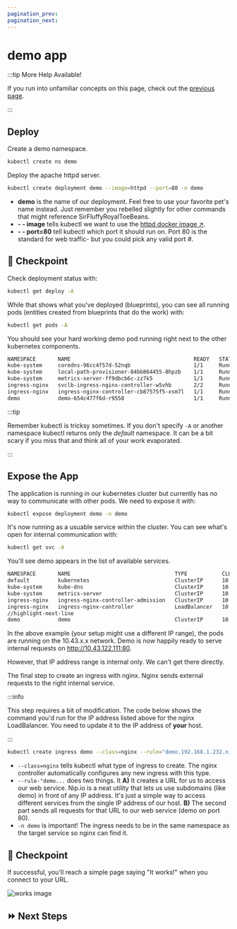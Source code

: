 ```yaml
---
pagination_prev:
pagination_next:
---
```


# demo app

:::tip More Help Available!

If you run into unfamiliar concepts on this page, check out the [previous page](./).

:::

## Deploy

Create a demo namespace.

```bash
kubectl create ns demo
```

Deploy the apache httpd server.

```bash
kubectl create deployment demo --image=httpd --port=80 -n demo
```

- **demo** is the name of our deployment. Feel free to use your favorite pet's name instead. Just remember you rebelled slightly for other commands that might reference SirFluffyRoyalToeBeans.
- **- - image** tells kubectl we want to use the [httpd docker image :arrow_upper_right:](https://hub.docker.com/_/httpd).
- **- - port=80** tell kubectl which port it should run on. Port 80 is the standard for web traffic- but you could pick any valid port #.

## :checkered_flag: Checkpoint

Check deployment status with:

```bash
kubectl get deploy -A
```

While that shows what you've deployed (blueprints), you can see all running pods (entities created from blueprints that do the work) with:

```bash
kubectl get pods -A
```

You should see your hard working demo pod running right next to the other kubernetes components.

```bash {3}
NAMESPACE       NAME                                       READY   STATUS      RESTARTS   AGE
kube-system     coredns-96cc4f57d-52nqb                    1/1     Running     0          46m
kube-system     local-path-provisioner-84bb864455-8hpzb    1/1     Running     0          46m
kube-system     metrics-server-ff9dbcb6c-zz7k5             1/1     Running     0          46m
ingress-nginx   svclb-ingress-nginx-controller-w5vhb       2/2     Running     0          42m
ingress-nginx   ingress-nginx-controller-cb87575f5-xsm7l   1/1     Running     0          42m
demo            demo-654c477f6d-r9558                      1/1     Running     0          12m
```

:::tip

Remember kubectl is tricksy sometimes. If you don't specify `-A` or another namespace kubectl returns only the _default_ namespace. It can be a bit scary if you miss that and think all of your work evaporated.

:::

## Expose the App

The application is running in our kubernetes cluster but currently has no way to communicate with other pods. We need to expose it with:

```bash
kubectl expose deployment demo -n demo
```

It's now running as a usuable service within the cluster. You can see what's open for internal communication with:

```bash
kubectl get svc -A
```

You'll see demo appears in the list of available services.

```bash
NAMESPACE       NAME                                 TYPE           CLUSTER-IP      EXTERNAL-IP     PORT(S)                      AGE
default         kubernetes                           ClusterIP      10.43.0.1       <none>          443/TCP                      55m
kube-system     kube-dns                             ClusterIP      10.43.0.10      <none>          53/UDP,53/TCP,9153/TCP       55m
kube-system     metrics-server                       ClusterIP      10.43.241.125   <none>          443/TCP                      55m
ingress-nginx   ingress-nginx-controller-admission   ClusterIP      10.43.234.221   <none>          443/TCP                      51m
ingress-nginx   ingress-nginx-controller             LoadBalancer   10.43.112.5     192.168.1.232   80:32611/TCP,443:30961/TCP   51m
//highlight-next-line
demo            demo                                 ClusterIP      10.43.122.111   <none>          80/TCP                       16s
```

In the above example (your setup might use a different IP range), the pods are running on the 10.43.x.x network. Demo is now happily ready to serve internal requests on http://10.43.122.111:80.

However, that IP address range is internal only. We can't get there directly.

The final step to create an ingress with nginx. Nginx sends external requests to the right internal service.

:::info

This step requires a bit of modification. The code below shows the command you'd run for the IP address listed above for the nginx LoadBalancer. You need to update it to the IP address of **your** host.

:::

```bash
kubectl create ingress demo --class=nginx --rule="demo.192.168.1.232.nip.io/*=demo:80" -n demo
```

- `--class=nginx` tells kubectl what type of ingress to create. The nginx controller automatically configures any new ingress with this type.
- `--rule-"demo...` does two things. It **A)** It creates a URL for us to access our web service. Nip.io is a neat utility that lets us use subdomains (like demo) in front of any IP address. It's just a simple way to access different services from the single IP address of our host. **B)** The second part sends all requests for that URL to our web service (demo on port 80).
- `-n demo` is important! The ingress needs to be in the same namespace as the target service so nginx can find it.

## :checkered_flag: Checkpoint

If successful, you'll reach a simple page saying "It works!" when you connect to your URL.

![works image](/img/works.png)

## :fast_forward: Next Steps
